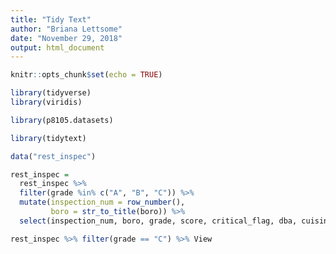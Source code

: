 ```yaml
---
title: "Tidy Text"
author: "Briana Lettsome"
date: "November 29, 2018"
output: html_document
---
```


```r
knitr::opts_chunk$set(echo = TRUE)

library(tidyverse)
library(viridis)

library(p8105.datasets)

library(tidytext)
```

```r
data("rest_inspec")

rest_inspec = 
  rest_inspec %>% 
  filter(grade %in% c("A", "B", "C")) %>% 
  mutate(inspection_num = row_number(),
         boro = str_to_title(boro)) %>% 
  select(inspection_num, boro, grade, score, critical_flag, dba, cuisine_description, zipcode, violation_description)
```

```r
rest_inspec %>% filter(grade == "C") %>% View
```

